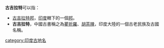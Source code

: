 '''古吉拉特'''可以指：
*[[古吉拉特邦|古吉拉特邦]]，[[印度|印度]]轄下的一個[[邦|邦]]。
*'''古吉拉特'''，中國古書稱之為[[瞿折羅|瞿折羅]]、[[胡茶辣|胡茶辣]]，印度大陸的一個古老民族及古國名稱。 
{{disambig|Cat=四字地名消歧义}}
[[category:印度古地名|category:印度古地名]]